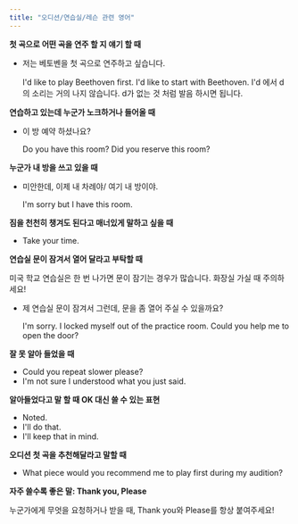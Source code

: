 ```yaml
---
title: "오디션/연습실/레슨 관련 영어"
---
```


**첫 곡으로 어떤 곡을 연주 할 지 얘기 할 때**

- 저는 베토벤을 첫 곡으로 연주하고 싶습니다.

  I'd like to play Beethoven first.
  I'd like to start with Beethoven.
  I'd 에서 d의 소리는 거의 나지 않습니다. d가 없는 것 처럼 발음 하시면 됩니다.

**연습하고 있는데 누군가 노크하거나 들어올 때**

- 이 방 예약 하셨나요?

  Do you have this room?
  Did you reserve this room?

**누군가 내 방을 쓰고 있을 때**

- 미안한데, 이제 내 차례야/ 여기 내 방이야.

  I'm sorry but I have this room.

**짐을 천천히 챙겨도 된다고 매너있게 말하고 싶을 때**

- Take your time.

**연습실 문이 잠겨서 열어 달라고 부탁할 때**

미국 학교 연습실은 한 번 나가면 문이 잠기는 경우가 많습니다. 화장실 가실 때 주의하세요!

- 제 연습실 문이 잠겨서 그런데, 문을 좀 열어 주실 수 있을까요?

  I'm sorry. I locked myself out of the practice room. Could you help me to open the door?

**잘 못 알아 들었을 때**

- Could you repeat slower please?
- I'm not sure I understood what you just said.

**알아들었다고 말 할 때 OK 대신 쓸 수 있는 표현**

- Noted.
- I'll do that.
- I'll keep that in mind.

**오디션 첫 곡을 추천해달라고 말할 때**

- What piece would you recommend me to play first during my audition?

**자주 쓸수록 좋은 말: Thank you, Please**

누군가에게 무엇을 요청하거나 받을 때, Thank you와 Please를 항상 붙여주세요!
